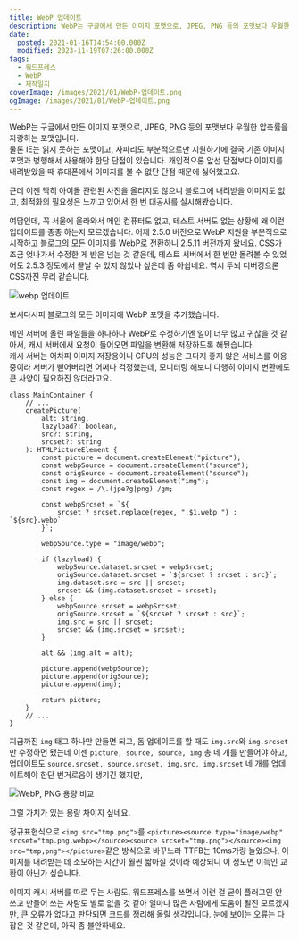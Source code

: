 ```yaml
---
title: WebP 업데이트
description: WebP는 구글에서 만든 이미지 포맷으로, JPEG, PNG 등의 포맷보다 우월한 압축률을 자랑하는 포맷입니다.물론 IE는 읽지 못하는 포맷이고, 사파리도 부분적으로만 지원하기에 결국 기존 이미지 포맷과 병행해서 사용해야 한단 단점이 있습니다. 개인적으론 앞선 단점보다 이미지를 내려받았을 때 휴대폰에서 이미지를 볼 수 없단 단점 때문에 싫어했고요. 근데 이젠 딱히 아이돌 관련된 사진을 올리지도 않으니 블로그에 내려받을 이미지도 없고,
date:
  posted: 2021-01-16T14:54:00.000Z
  modified: 2023-11-19T07:26:00.000Z
tags:
  - 워드프레스
  - WebP
  - 제작일지
coverImage: /images/2021/01/WebP-업데이트.png
ogImage: /images/2021/01/WebP-업데이트.png
---
```


WebP는 구글에서 만든 이미지 포맷으로, JPEG, PNG 등의 포맷보다 우월한 압축률을 자랑하는 포맷입니다.  
물론 IE는 읽지 못하는 포맷이고, 사파리도 부분적으로만 지원하기에 결국 기존 이미지 포맷과 병행해서 사용해야 한단 단점이 있습니다. 개인적으론 앞선 단점보다 이미지를 내려받았을 때 휴대폰에서 이미지를 볼 수 없단 단점 때문에 싫어했고요.

근데 이젠 딱히 아이돌 관련된 사진을 올리지도 않으니 블로그에 내려받을 이미지도 없고, 최적화의 필요성은 느끼고 있어서 한 번 대공사를 실시해봤습니다.

여담인데, 꼭 서울에 올라와서 메인 컴퓨터도 없고, 테스트 서버도 없는 상황에 왜 이런 업데이트를 종종 하는지 모르겠습니다. 어제 2.5.0 버전으로 WebP 지원을 부분적으로 시작하고 블로그의 모든 이미지를 WebP로 전환하니 2.5.11 버전까지 왔네요. CSS가 조금 엇나가서 수정한 게 반은 넘는 것 같은데, 테스트 서버에서 한 번만 돌려볼 수 있었어도 2.5.3 정도에서 끝날 수 있지 않았나 싶은데 좀 아쉽네요. 역시 두뇌 디버깅으론 CSS까진 무리 같습니다.

![webp 업데이트](/images/2021/01/webp-support.png)

보시다시피 블로그의 모든 이미지에 WebP 포맷을 추가했습니다.

메인 서버에 올린 파일들을 하나하나 WebP로 수정하기엔 일이 너무 많고 귀찮을 것 같아서, 캐시 서버에서 요청이 들어오면 파일을 변환해 저장하도록 해뒀습니다.  
캐시 서버는 어차피 이미지 저장용이니 CPU의 성능은 그다지 좋지 않은 서비스를 이용 중이라 서버가 뻗어버리면 어쩌나 걱정했는데, 모니터링 해보니 다행히 이미지 변환에도 큰 사양이 필요하진 않더라고요.

```
class MainContainer {
    // ...
    createPicture(
        alt: string,
        lazyload?: boolean,
        src?: string,
        srcset?: string
    ): HTMLPictureElement {
        const picture = document.createElement("picture");
        const webpSource = document.createElement("source");
        const origSource = document.createElement("source");
        const img = document.createElement("img");
        const regex = /\.(jpe?g|png) /gm;

        const webpSrcset = `${
            srcset ? srcset.replace(regex, ".$1.webp ") : `${src}.webp`
        }`;

        webpSource.type = "image/webp";

        if (lazyload) {
            webpSource.dataset.srcset = webpSrcset;
            origSource.dataset.srcset = `${srcset ? srcset : src}`;
            img.dataset.src = src || srcset;
            srcset && (img.dataset.srcset = srcset);
        } else {
            webpSource.srcset = webpSrcset;
            origSource.srcset = `${srcset ? srcset : src}`;
            img.src = src || srcset;
            srcset && (img.srcset = srcset);
        }

        alt && (img.alt = alt);

        picture.append(webpSource);
        picture.append(origSource);
        picture.append(img);

        return picture;
    }
    // ...
}

```

지금까진 `img` 태그 하나만 만들면 되고, 돔 업데이트를 할 때도 `img.src`와 `img.srcset`만 수정하면 됐는데 이젠 `picture, source, source, img` 총 네 개를 만들어야 하고, 업데이트도 `source.srcset, source.srcset, img.src, img.srcset` 네 개를 업데이트해야 한단 번거로움이 생기긴 했지만,

![WebP, PNG 용량 비교](/images/2021/01/webp-vs-png.png)

그럴 가치가 있는 용량 차이지 싶네요.

정규표현식으로 `<img src="tmp.png">`를 `<picture><source type="image/webp" srcset="tmp.png.webp></source><source srcset="tmp.png"></source><img src="tmp,png"></picture>`같은 방식으로 바꾸느라 TTFB는 10ms가량 늘었으나, 이미지를 내려받는 데 소모하는 시간이 훨씬 짧아질 것이라 예상되니 이 정도면 이득인 교환이 아닌가 싶습니다.

이미지 캐시 서버를 따로 두는 사람도, 워드프레스를 쓰면서 이런 걸 굳이 플러그인 안 쓰고 만들어 쓰는 사람도 별로 없을 것 같아 얼마나 많은 사람에게 도움이 될진 모르겠지만, 큰 오류가 없다고 판단되면 코드를 정리해 올릴 생각입니다. 눈에 보이는 오류는 다 잡은 것 같은데, 아직 좀 불안하네요.